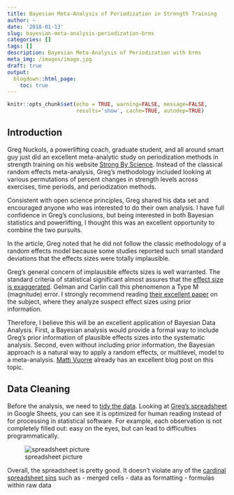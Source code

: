 ```yaml
---
title: Bayesian Meta-Analysis of Periodization in Strength Training
author: ~
date: '2018-01-13'
slug: bayesian-meta-analysis-periodization-brms
categories: []
tags: []
description: Bayesian Meta-Analysis of Periodization with brms 
meta_img: /images/image.jpg
draft: true
output:
  blogdown::html_page:
    toc: true
---
```


```r
knitr::opts_chunk$set(echo = TRUE, warning=FALSE, message=FALSE, 
                      results='show', cache=TRUE, autodep=TRUE)
```


## Introduction

Greg Nuckols, a powerlifting coach, graduate student, and all around smart guy
just did an excellent meta-analytic study on periodization methods in strength training on his website [Strong By Science](https://www.strongerbyscience.com/periodization-data/). Instead of the classical random effects meta-analysis, Greg's methodology included looking at various permutations of percent changes in strength levels across exercises, time periods, and periodization methods. 

Consistent with open science principles, Greg shared his data set and encouraged anyone who was interested to do their own analysis. I have full confidence in Greg's conclusions, but being interested in both Bayesian statistics and powerlifting, I thought this was an excellent opportunity to combine the two pursuits.

In the article, Greg noted that he did not follow the classic methodology of a random effects model because some studies reported such small standard deviations that the effects sizes were totally implausible. 

Greg's general concern of implausible effects sizes is well warranted. The standard criteria of statistical significant almost assures that the [effect size is exaggerated](http://andrewgelman.com/2016/11/13/more-on-my-paper-with-john-carlin-on-type-m-and-type-s-errors/). Gelman and Carlin call this phenomenon a Type M (magnitude) error. I strongly recommend reading [their excellent paper](http://www.stat.columbia.edu/~gelman/research/published/retropower_final.pdf) on the subject, where they analyze suspect effect sizes using prior information.

Therefore, I believe this will be an excellent application of Bayesian Data Analysis. First, a Bayesian analysis would provide a formal way to include Greg's prior information of plausible effects sizes into the systematic analysis. Second, even without including prior information, the Bayesian approach is a natural way to apply a random effects, or multilevel, model to a meta-analysis. [Matti Vuorre](https://mvuorre.github.io/post/2016/2016-09-29-bayesian-meta-analysis/) already has an excellent blog post on this topic. 

## Data Cleaning

Before the analysis, we need to [tidy the data](https://cran.r-project.org/web/packages/tidyr/vignettes/tidy-data.html). Looking at [Greg's spreadsheet](https://docs.google.com/spreadsheets/d/1uT2ZZ_PZEf_4YefPMSSxanwLWayzhwsgC0rnv6XSgU4/edit#gid=0) in Google Sheets, you can see it is optimized for human reading instead of for processing in statistical software. For example, each observation is not completely filled out: easy on the eyes, but can lead to difficulties programmatically. 

![spreadsheet picture](blog/spreadsheet_pic.png)

Overall, the spreadsheet is pretty good. It doesn't violate any of the [cardinal spreadsheet sins](http://blog.revolutionanalytics.com/2017/11/good-practices-spreadsheets.html) such as
- merged cells
- data as formatting
- formulas within raw data




